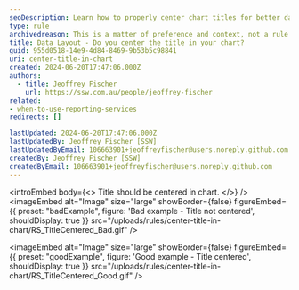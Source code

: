 ```yaml
---
seoDescription: Learn how to properly center chart titles for better data visualization and professional reporting.
type: rule
archivedreason: This is a matter of preference and context, not a rule.
title: Data Layout - Do you center the title in your chart?
guid: 955d0518-14e9-4d84-8469-9b53b5c98841
uri: center-title-in-chart
created: 2024-06-20T17:47:06.000Z
authors:
  - title: Jeoffrey Fischer
    url: https://ssw.com.au/people/jeoffrey-fischer
related:
- when-to-use-reporting-services
redirects: []

lastUpdated: 2024-06-20T17:47:06.000Z
lastUpdatedBy: Jeoffrey Fischer [SSW]
lastUpdatedByEmail: 106663901+jeoffreyfischer@users.noreply.github.com
createdBy: Jeoffrey Fischer [SSW]
createdByEmail: 106663901+jeoffreyfischer@users.noreply.github.com
---
```


<introEmbed
  body={<>
Title should be centered in chart.
  </>}
/>
<imageEmbed
  alt="Image"
  size="large"
  showBorder={false}
  figureEmbed={{
    preset: "badExample",
    figure: 'Bad example - Title not centered',
    shouldDisplay: true
  }}
  src="/uploads/rules/center-title-in-chart/RS_TitleCentered_Bad.gif"
/>

<imageEmbed
  alt="Image"
  size="large"
  showBorder={false}
  figureEmbed={{
    preset: "goodExample",
    figure: 'Good example - Title centered',
    shouldDisplay: true
  }}
  src="/uploads/rules/center-title-in-chart/RS_TitleCentered_Good.gif"
/>
